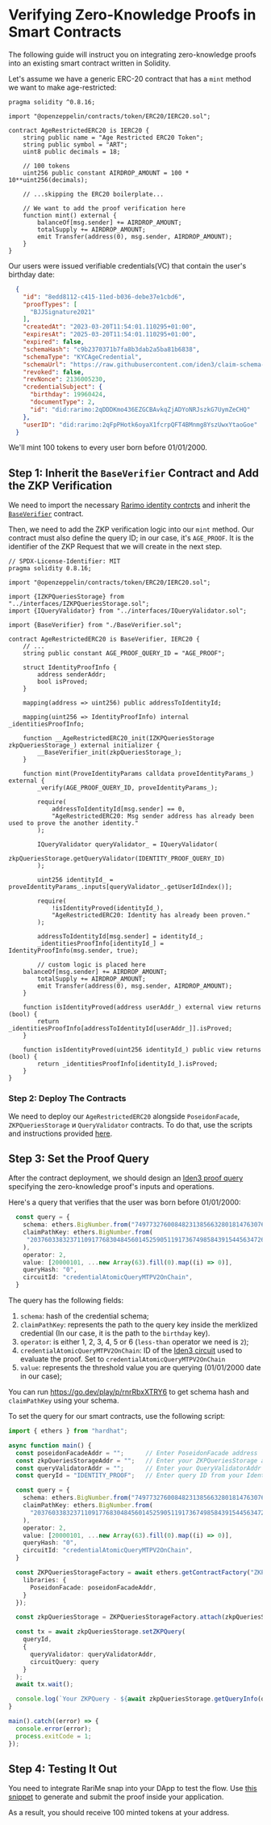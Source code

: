 ---
---
# Verifying Zero-Knowledge Proofs in Smart Contracts

The following guide will instruct you on integrating zero-knowledge proofs into an existing smart contract written in Solidity.

Let's assume we have a generic ERC-20 contract that has a `mint` method we want to make age-restricted:

```solidity
pragma solidity ^0.8.16;

import "@openzeppelin/contracts/token/ERC20/IERC20.sol";

contract AgeRestrictedERC20 is IERC20 {
    string public name = "Age Restricted ERC20 Token";
    string public symbol = "ART";
    uint8 public decimals = 18;

    // 100 tokens
    uint256 public constant AIRDROP_AMOUNT = 100 * 10**uint256(decimals);

    // ...skipping the ERC20 boilerplate...

    // We want to add the proof verification here
    function mint() external {
        balanceOf[msg.sender] += AIRDROP_AMOUNT;
        totalSupply += AIRDROP_AMOUNT;
        emit Transfer(address(0), msg.sender, AIRDROP_AMOUNT);
    }
}
```

Our users were issued verifiable credentials(VC) that contain the user's birthday date:

```json
  {
    "id": "8edd8112-c415-11ed-b036-debe37e1cbd6",
    "proofTypes": [
      "BJJSignature2021"
    ],
    "createdAt": "2023-03-20T11:54:01.110295+01:00",
    "expiresAt": "2025-03-20T11:54:01.110295+01:00",
    "expired": false,
    "schemaHash": "c9b2370371b7fa8b3dab2a5ba81b6838",
    "schemaType": "KYCAgeCredential",
    "schemaUrl": "https://raw.githubusercontent.com/iden3/claim-schema-vocab/main/schemas/json/KYCAgeCredential-v3.json",
    "revoked": false,
    "revNonce": 2136005230,
    "credentialSubject": {
      "birthday": 19960424,
      "documentType": 2,
      "id": "did:rarimo:2qDDDKmo436EZGCBAvkqZjADYoNRJszkG7UymZeCHQ"
    },
    "userID": "did:rarimo:2qFpPHotk6oyaX1fcrpQFT4BMnmg8YszUwxYtaoGoe"
  }
```

We'll mint 100 tokens to every user born before 01/01/2000.

## Step 1:  Inherit the `BaseVerifier` Contract and Add the ZKP Verification

We need to import the necessary [Rarimo identity contrcts](https://github.com/rarimo/identity-contracts/tree/master) and inherit the [`BaseVerifier`](https://github.com/rarimo/identity-contracts/blob/aeb929ccc3fa8ab508fd7576f9fa853a081e5010/contracts/verifiers/BaseVerifier.sol) contract.

Then, we need to add the ZKP verification logic into our `mint` method. Our contract must also define the query ID; in our case, it's  `AGE_PROOF`. It is the identifier of the ZKP Request that we will create in the next step.

```
// SPDX-License-Identifier: MIT
pragma solidity 0.8.16;

import "@openzeppelin/contracts/token/ERC20/IERC20.sol";

import {IZKPQueriesStorage} from "../interfaces/IZKPQueriesStorage.sol";
import {IQueryValidator} from "../interfaces/IQueryValidator.sol";

import {BaseVerifier} from "./BaseVerifier.sol";

contract AgeRestrictedERC20 is BaseVerifier, IERC20 {
    // ...
    string public constant AGE_PROOF_QUERY_ID = "AGE_PROOF";

    struct IdentityProofInfo {
        address senderAddr;
        bool isProved;
    }

    mapping(address => uint256) public addressToIdentityId;

    mapping(uint256 => IdentityProofInfo) internal _identitiesProofInfo;

    function __AgeRestrictedERC20_init(IZKPQueriesStorage zkpQueriesStorage_) external initializer {
        __BaseVerifier_init(zkpQueriesStorage_);
    }

    function mint(ProveIdentityParams calldata proveIdentityParams_) external {
        _verify(AGE_PROOF_QUERY_ID, proveIdentityParams_);

        require(
            addressToIdentityId[msg.sender] == 0,
            "AgeRestrictedERC20: Msg sender address has already been used to prove the another identity."
        );

        IQueryValidator queryValidator_ = IQueryValidator(
            zkpQueriesStorage.getQueryValidator(IDENTITY_PROOF_QUERY_ID)
        );

        uint256 identityId_ = proveIdentityParams_.inputs[queryValidator_.getUserIdIndex()];

        require(
            !isIdentityProved(identityId_),
            "AgeRestrictedERC20: Identity has already been proven."
        );

        addressToIdentityId[msg.sender] = identityId_;
        _identitiesProofInfo[identityId_] = IdentityProofInfo(msg.sender, true);

        // custom logic is placed here
	balanceOf[msg.sender] += AIRDROP_AMOUNT;
        totalSupply += AIRDROP_AMOUNT;
        emit Transfer(address(0), msg.sender, AIRDROP_AMOUNT);
    }

    function isIdentityProved(address userAddr_) external view returns (bool) {
        return _identitiesProofInfo[addressToIdentityId[userAddr_]].isProved;
    }

    function isIdentityProved(uint256 identityId_) public view returns (bool) {
        return _identitiesProofInfo[identityId_].isProved;
    }
}
```

### Step 2: Deploy The Contracts

We need to deploy our `AgeRestrictedERC20` alongside `PoseidonFacade`, `ZKPQueriesStorage` и `QueryValidator` contracts. To do that, use the scripts and instructions provided [here](https://github.com/rarimo/identity-contracts/tree/master).

## Step 3: Set the Proof Query

After the contract deployment, we should design an [Iden3 proof query](https://docs.iden3.io/protocol/querylanguage/) specifying the zero-knowledge proof's inputs and operations.

Here's a query that verifies that the user was born before 01/01/2000:

```ts
  const query = {
    schema: ethers.BigNumber.from("74977327600848231385663280181476307657"),
    claimPathKey: ethers.BigNumber.from(
     "20376033832371109177683048456014525905119173674985843915445634726167450989630"
    ),
    operator: 2,
    value: [20000101, ...new Array(63).fill(0).map((i) => 0)],
    queryHash: "0",
    circuitId: "credentialAtomicQueryMTPV2OnChain",
  }
```


The query has the following fields:

1. `schema`: hash of the credential schema;
1. `claimPathKey`: represents the path to the query key inside the merklized credential (In our case, it is the path to the `birthday` key).
1. `operator`: is either 1, 2, 3, 4, 5 or 6 (`less-than` operator we need is `2`);
1. `credentialAtomicQueryMTPV2OnChain`:  ID of the [Iden3 circuit](https://docs.iden3.io/protocol/main-circuits/) used to evaluate the proof. Set to `credentialAtomicQueryMTPV2OnChain`
1. `value`: represents the threshold value you are querying (01/01/2000 date in our case);

You can run https://go.dev/play/p/rnrRbxXTRY6 to get schema hash and `claimPathKey` using your schema.

To set the query for our smart contracts, use the following script:

```ts
import { ethers } from "hardhat";

async function main() {
  const poseidonFacadeAddr = "";      // Enter PoseidonFacade address
  const zkpQueriesStorageAddr = "";   // Enter your ZKPQueriesStorage address
  const queryValidatorAddr = "";      // Enter your QueryValidatorAddr
  const queryId = "IDENTITY_PROOF";   // Enter query ID from your IdentityVerifier contract

  const query = {
    schema: ethers.BigNumber.from("74977327600848231385663280181476307657"),
    claimPathKey: ethers.BigNumber.from(
      "20376033832371109177683048456014525905119173674985843915445634726167450989630"
    ),
    operator: 2,
    value: [20000101, ...new Array(63).fill(0).map((i) => 0)],
    queryHash: "0",
    circuitId: "credentialAtomicQueryMTPV2OnChain",
  }

  const ZKPQueriesStorageFactory = await ethers.getContractFactory("ZKPQueriesStorage", {
    libraries: {
      PoseidonFacade: poseidonFacadeAddr,
    }
  });

  const zkpQueriesStorage = ZKPQueriesStorageFactory.attach(zkpQueriesStorageAddr);

  const tx = await zkpQueriesStorage.setZKPQuery(
    queryId,
    {
      queryValidator: queryValidatorAddr,
      circuitQuery: query
    }
  );
  await tx.wait();

  console.log(`Your ZKPQuery - ${await zkpQueriesStorage.getQueryInfo(queryId)}`);
}

main().catch((error) => {
  console.error(error);
  process.exitCode = 1;
});
```

## Step 4: Testing It Out

You need to integrate RariMe snap into your DApp to test the flow. Use [this snippet](https://github.com/rarimo/rarime/tree/main/packages/connector#send-proof-to-custom-verifier-contract) to generate and submit the proof inside your application.

As a result, you should receive 100 minted tokens at your address.